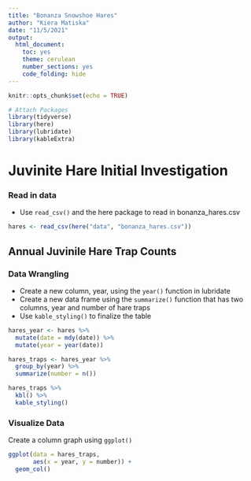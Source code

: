 ```yaml
---
title: "Bonanza Snowshoe Hares"
author: "Kiera Matiska"
date: "11/5/2021"
output: 
  html_document: 
    toc: yes
    theme: cerulean
    number_sections: yes
    code_folding: hide
---
```


```r
knitr::opts_chunk$set(echo = TRUE)

# Attach Packages
library(tidyverse)
library(here)
library(lubridate)
library(kableExtra)
```

# Juvinite Hare Initial Investigation

### Read in data

- Use `read_csv()` and the here package to read in bonanza_hares.csv

```r
hares <- read_csv(here("data", "bonanza_hares.csv"))
```

## Annual Juvinile Hare Trap Counts

### Data Wrangling

- Create a new column, year, using the `year()` function in lubridate
- Create a new data frame using the `summarize()` function that has two columns, year and number of hare traps
- Use `kable_styling()` to finalize the table

```r
hares_year <- hares %>% 
  mutate(date = mdy(date)) %>% 
  mutate(year = year(date))

hares_traps <- hares_year %>% 
  group_by(year) %>% 
  summarize(number = n())

hares_traps %>% 
  kbl() %>% 
  kable_styling()
```

### Visualize Data

Create a column graph using `ggplot()`

```r
ggplot(data = hares_traps, 
       aes(x = year, y = number)) +
  geom_col()
```

